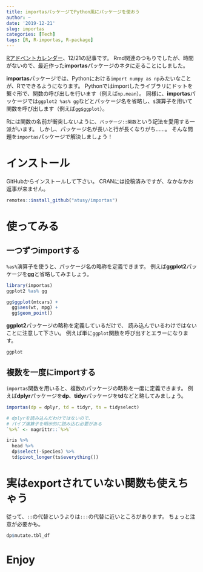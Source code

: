 ```yaml
---
title: importasパッケージでPython風にパッケージを使おう
author: ~
date: '2019-12-21'
slug: importas
categories: [Tech]
tags: [R, R-importas, R-package]
---
```


[Rアドベントカレンダー](https://qiita.com/advent-calendar/2019/rlang)、12/21の記事です。
Rmd関連のつもりでしたが、時間がないので、最近作った**importas**パッケージのネタに走ることにしました。

**importas**パッケージでは、Pythonにおける`import numpy as np`みたいなことが、Rでできるようになります。
Pythonではimportしたライブラリにドットを繋ぐ形で、関数の呼び出しを行います（例えば`np.mean`）。
同様に、**importas**パッケージでは`ggplot2 %as% gg`などとパッケージ名を省略し、`$`演算子を用いて関数を呼び出します（例えば`gg$ggplot`）。

Rには関数の名前が衝突しないように、`パッケージ::関数`という記法を愛用する一派がいます。
しかし、パッケージ名が長いと行が長くなりがち……。
そんな問題を`importas`パッケージで解決しましょう！

# インストール
 
GitHubからインストールして下さい。
CRANには投稿済みですが、なかなかお返事が来ません。

```r
remotes::install_github("atusy/importas")
```

# 使ってみる

## 一つずつimportする

`%as%`演算子を使うと、パッケージ名の略称を定義できます。
例えば**ggplot2**パッケージを**gg**と省略してみましょう。

```r
library(importas)
ggplot2 %as% gg

gg$ggplot(mtcars) +
  gg$aes(wt, mpg) +
  gg$geom_point()
```

**ggplot2**パッケージの略称を定義しているだけで、
読み込んでいるわけではないことに注意して下さい。
例えば単に`ggplot`関数を呼び出すとエラーになります。

```r
ggplot
```


## 複数を一度にimportする

`importas`関数を用いると、複数のパッケージの略称を一度に定義できます。
例えば**dplyr**パッケージを**dp**、**tidyr**パッケージを**td**などと略してみましょう。

```r
importas(dp = dplyr, td = tidyr, ts = tidyselect)

# dplyrを読み込んだわけではないので、
# パイプ演算子を明示的に読み込む必要がある
`%>%` <- magrittr::`%>%`

iris %>%
  head %>%
  dp$select(-Species) %>%
  td$pivot_longer(ts$everything())
```

# 実はexportされていない関数も使えちゃう

従って、`::`の代替というよりは`:::`の代替に近いところがあります。
ちょっと注意が必要かも。

```r
dp$mutate.tbl_df
```


# Enjoy